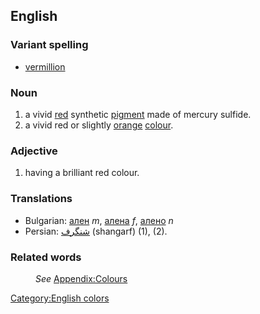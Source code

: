 ==English==
===Variant spelling===
*[[vermillion]]

===Noun===
#a vivid [[red]] synthetic [[pigment]] made of mercury sulfide.
#a vivid red or slightly [[orange]] [[colour]].

===Adjective===
#having a brilliant red colour.

===Translations===
*Bulgarian: [[ален]] ''m'', [[алена]] ''f'', [[алено]] ''n''
*Persian: [[شنگرف]] (shangarf) (1), (2).

===Related words===
:''See'' [[Wiktionary_Appendix:Colours|Appendix:Colours]]

[[Category:English colors]]